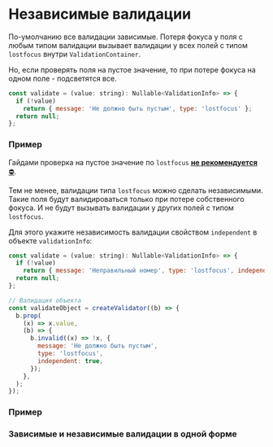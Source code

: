 
<Meta of={DocsStories} />

# Независимые валидации

По-умолчанию все валидации зависимые. Потеря фокуса у поля с любым типом валидации вызывает валидации у всех полей с типом `lostfocus` внутри `ValidationContainer`.

Но, если проверять поля на пустое значение, то при потере фокуса на одном поле - подсветятся все.

```jsx static
const validate = (value: string): Nullable<ValidationInfo> => {
  if (!value)
    return { message: 'Не должно быть пустым', type: 'lostfocus' };
  return null;
};
```

### Пример

<Story of={DocsStories.LostfocusDependent} />

Гайдами проверка на пустое значение по `lostfocus` [**не рекомендуется**⛔](https://guides.kontur.ru/principles/validation/#09).

Тем не менее, валидации типа `lostfocus` можно сделать независимыми.
Такие поля будут валидироваться только при потере собственного фокуса. И не будут вызывать валидации у других полей с типом `lostfocus`.

Для этого укажите независимость валидации свойством `independent` в объекте `validationInfo`:

```jsx static
const validate = (value: string): Nullable<ValidationInfo> => {
  if (!value)
    return { message: 'Неправильный номер', type: 'lostfocus', independent: true };
  return null;
};

// Валидация объекта
const validateObject = createValidator((b) => {
  b.prop(
    (x) => x.value,
    (b) => {
      b.invalid((x) => !x, {
        message: 'Не должно быть пустым',
        type: 'lostfocus',
        independent: true,
      });
    },
  );
});
```

### Пример

<Story of={DocsStories.LostfocusIndependent} />

### Зависимые и независимые валидации в одной форме

<Story of={DocsStories.Mixture} />
